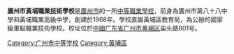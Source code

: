{{Unreferenced|time=2020-09-16T16:18:37+00:00}}
'''廣州市黃埔職業技術學校'''是[[廣州市|廣州市]]的一所[[中等職業學校|中等職業學校]]，前身為廣州市第八十八中學和黃埔職業高級中學，創建於1968年。學校直屬黃埔區教育局，為公辦的國家級重點職業技術學校。校址位於[[中國|中國]][[广东省|广东省]][[广州市|广州市]][[黄埔区|黄埔区]]庙头路801号。

{{GZ-stub}}
[[Category:广州市中等学校|Category:广州市中等学校]]
[[Category:黃埔區|Category:黃埔區]]